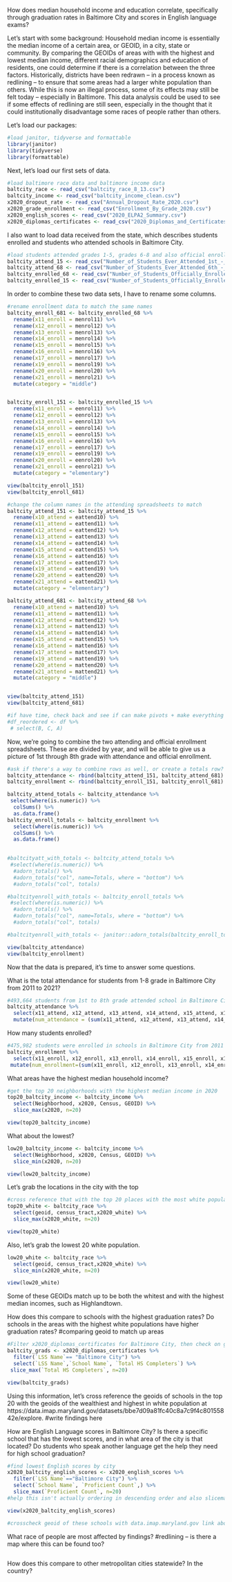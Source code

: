 How does median household income and education correlate, specifically through graduation rates in Baltimore City and scores in English language exams?

Let's start with some background:
Household median income is essentially the median income of a certain area, or GEOID, in a city, state or community. By comparing the GEOIDs of areas with with the highest and lowest median income, different racial demographics and education of residents, one could determine if there is a correlation between the three factors. Historically, districts have been redrawn -- in a process known as redlining -- to ensure that some areas had a larger white population than others. While this is now an illegal process, some of its effects may still be felt today -- especially in Baltimore. This data analysis could be used to see if some effects of redlining are still seen, especially in the thought that it could institutionally disadvantage some races of people rather than others. 

Let's load our packages:

```r
#load janitor, tidyverse and formattable
library(janitor)
library(tidyverse)
library(formattable)
```
Next, let's load our first sets of data. 
```r
#load baltimore race data and baltimore income data
baltcity_race <- read_csv("baltcity_race_8_13.csv")
baltcity_income <- read_csv("baltcity_income_clean.csv")
x2020_dropout_rate <- read_csv("Annual_Dropout_Rate_2020.csv")
x2020_grade_enrollment <- read_csv("Enrollment_By_Grade_2020.csv")
x2020_english_scores <- read_csv("2020_ELPA2_Summary.csv")
x2020_diplomas_certificates <- read_csv("2020_Diplomas_and_Certificates.csv")
```
I also want to load data received from the state, which describes students enrolled and students who attended schools in Baltimore City. 
```r
#load students attended grades 1-5, grades 6-8 and also official enrollment in same grades
baltcity_attend_15 <- read_csv("Number_of_Students_Ever_Attended_1st_-_5th_Grade.csv")
baltcity_attend_68 <- read_csv("Number_of_Students_Ever_Attended_6th_-_8th_Grade.csv")
baltcity_enrolled_68 <- read_csv("Number_of_Students_Officially_Enrolled_in_6th_-_8th_Grade.csv")
baltcity_enrolled_15 <- read_csv("Number_of_Students_Officially_Enrolled_in_1st_-_5th_Grade.csv")
```
In order to combine these two data sets, I have to rename some columns. 
```r
#rename enrollment data to match the same names
baltcity_enroll_681 <- baltcity_enrolled_68 %>% 
  rename(x11_enroll = menrol11) %>% 
  rename(x12_enroll = menrol12) %>% 
  rename(x13_enroll = menrol13) %>% 
  rename(x14_enroll = menrol14) %>% 
  rename(x15_enroll = menrol15) %>% 
  rename(x16_enroll = menrol16) %>% 
  rename(x17_enroll = menrol17) %>% 
  rename(x19_enroll = menrol19) %>% 
  rename(x20_enroll = menrol20) %>% 
  rename(x21_enroll = menrol21) %>% 
  mutate(category = "middle")


baltcity_enroll_151 <- baltcity_enrolled_15 %>% 
  rename(x11_enroll = eenrol11) %>% 
  rename(x12_enroll = eenrol12) %>% 
  rename(x13_enroll = eenrol13) %>% 
  rename(x14_enroll = eenrol14) %>% 
  rename(x15_enroll = eenrol15) %>% 
  rename(x16_enroll = eenrol16) %>% 
  rename(x17_enroll = eenrol17) %>% 
  rename(x19_enroll = eenrol19) %>% 
  rename(x20_enroll = eenrol20) %>% 
  rename(x21_enroll = eenrol21) %>% 
  mutate(category = "elementary")

view(baltcity_enroll_151)
view(baltcity_enroll_681)
```

```r
#change the column names in the attending spreadsheets to match
baltcity_attend_151 <- baltcity_attend_15 %>% 
  rename(x10_attend = eattend10) %>%
  rename(x11_attend = eattend11) %>% 
  rename(x12_attend = eattend12) %>% 
  rename(x13_attend = eattend13) %>% 
  rename(x14_attend = eattend14) %>% 
  rename(x15_attend = eattend15) %>% 
  rename(x16_attend = eattend16) %>% 
  rename(x17_attend = eattend17) %>% 
  rename(x19_attend = eattend19) %>% 
  rename(x20_attend = eattend20) %>% 
  rename(x21_attend = eattend21) %>% 
  mutate(category = "elementary")

baltcity_attend_681 <- baltcity_attend_68 %>% 
  rename(x10_attend = mattend10) %>% 
  rename(x11_attend = mattend11) %>%
  rename(x12_attend = mattend12) %>%
  rename(x13_attend = mattend13) %>%
  rename(x14_attend = mattend14) %>%
  rename(x15_attend = mattend15) %>%
  rename(x16_attend = mattend16) %>%
  rename(x17_attend = mattend17) %>%
  rename(x19_attend = mattend19) %>%
  rename(x20_attend = mattend20) %>%
  rename(x21_attend = mattend21) %>%
  mutate(category = "middle")


view(baltcity_attend_151)
view(baltcity_attend_681)

#if have time, check back and see if can make pivots + make everything in the same code block so there's not 8 bajillion different data frames -- 
#df_reordered <- df %>%
 # select(B, C, A)

```

Now, we're going to combine the two attending and official enrollment spreadsheets. These are divided by year, and will be able to give us a picture of 1st through 8th grade with attendance and official enrollment.
```r
#ask if there's a way to combine rows as well, or create a totals row? how does one add that?
baltcity_attendance <- rbind(baltcity_attend_151, baltcity_attend_681)
baltcity_enrollment <- rbind(baltcity_enroll_151, baltcity_enroll_681)

baltcity_attend_totals <- baltcity_attendance %>% 
 select(where(is.numeric)) %>% 
  colSums() %>% 
  as.data.frame()
baltcity_enroll_totals <- baltcity_enrollment %>% 
  select(where(is.numeric)) %>% 
  colSums() %>% 
  as.data.frame()
  

#baltcityatt_with_totals <- baltcity_attend_totals %>%
 #select(where(is.numeric)) %>% 
  #adorn_totals() %>% 
  #adorn_totals("col", name=Totals, where = "bottom") %>% 
  #adorn_totals("col", totals)

#baltcityenroll_with_totals <- baltcity_enroll_totals %>% 
 #select(where(is.numeric)) %>% 
  #adorn_totals() %>% 
  #adorn_totals("col", name=Totals, where = "bottom") %>% 
  #adorn_totals("col", totals)

#baltcityenroll_with_totals <- janitor::adorn_totals(baltcity_enroll_totals)

view(baltcity_attendance)
view(baltcity_enrollment)
```

Now that the data is prepared, it's time to answer some questions. 

What is the total attendance for students from 1-8 grade in Baltimore City from 2011 to 2021?
```r
#493,664 students from 1st to 8th grade attended school in Baltimore City from 2011 to 2021. Note: data is missing count for 2018, excluded 2010 in sum to match up with enrollment data.
baltcity_attendance %>% 
  select(x11_attend, x12_attend, x13_attend, x14_attend, x15_attend, x16_attend, x17_attend, x19_attend, x20_attend, x21_attend) %>% 
  mutate(num_attendance = (sum(x11_attend, x12_attend, x13_attend, x14_attend, x15_attend, x16_attend, x17_attend, x19_attend, x20_attend, x21_attend)))

```
How many students enrolled? 
```r
#475,982 students were enrolled in schools in Baltimore City from 2011 to 2021. Note: missing data from 2018. 
baltcity_enrollment %>% 
  select(x11_enroll, x12_enroll, x13_enroll, x14_enroll, x15_enroll, x16_enroll, x17_enroll, x19_enroll, x20_enroll, x21_enroll) %>% 
 mutate(num_enrollment=(sum(x11_enroll, x12_enroll, x13_enroll, x14_enroll, x15_enroll, x16_enroll, x17_enroll, x19_enroll, x20_enroll, x21_enroll)))
```

What areas have the highest median household income?
```r
#get the top 20 neighborhoods with the highest median income in 2020
top20_baltcity_income <- baltcity_income %>% 
  select(Neighborhood, x2020, Census, GEOID) %>% 
  slice_max(x2020, n=20)

view(top20_baltcity_income)

```

What about the lowest?
```r
low20_baltcity_income <- baltcity_income %>% 
  select(Neighborhood, x2020, Census, GEOID) %>% 
  slice_min(x2020, n=20)

view(low20_baltcity_income)
```
Let's grab the locations in the city with the top 
```r
#cross reference that with the top 20 places with the most white population
top20_white <- baltcity_race %>% 
  select(geoid, census_tract,x2020_white) %>% 
  slice_max(x2020_white, n=20)

view(top20_white)
```
Also, let's grab the lowest 20 white population.
```r
low20_white <- baltcity_race %>% 
  select(geoid, census_tract,x2020_white) %>% 
  slice_min(x2020_white, n=20)

view(low20_white)
```

Some of these GEOIDs match up to be both the whitest and with the highest median incomes, such as Highlandtown. 

How does this compare to schools with the highest graduation rates? Do schools in the areas with the highest white populations have higher graduation rates?
#comparing geoid to match up areas
```r
#Filter x2020_diplomas_certificates for Baltimore City, then check on geoids of the schools with the highest graduation rates
baltcity_grads <- x2020_diplomas_certificates %>% 
  filter(`LSS Name`== "Baltimore City") %>% 
  select(`LSS Name`,`School Name`, `Total HS Completers`) %>% 
 slice_max(`Total HS Completers`, n=20)

view(baltcity_grads)

```

Using this information, let's cross reference the geoids of schools in the top 20 with the geoids of the wealthiest and highest in white population at https://data.imap.maryland.gov/datasets/bbe7d09a81fc40c8a7c9f4c80155842e/explore.
#write findings here

How are English Language scores in Baltimore City? Is there a specific school that has the lowest scores, and in what area of the city is that located? Do students who speak another language get the help they need for high school graduation? 

```r
#find lowest English scores by city
x2020_baltcity_english_scores <- x2020_english_scores %>% 
  filter(`LSS Name`=="Baltimore City") %>% 
  select(`School Name`, `Proficient Count`,) %>% 
  slice_max(`Proficient Count`, n=20)
#help this isn't actually ordering in descending order and also slicemax isn't working

view(x2020_baltcity_english_scores)

#crosscheck geoid of these schools with data.imap.maryland.gov link above!

```

What race of people are most affected by findings? 
#redlining -- is there a map where this can be found too? 

```r


```

How does this compare to other metropolitan cities statewide? In the country?
```r

```

